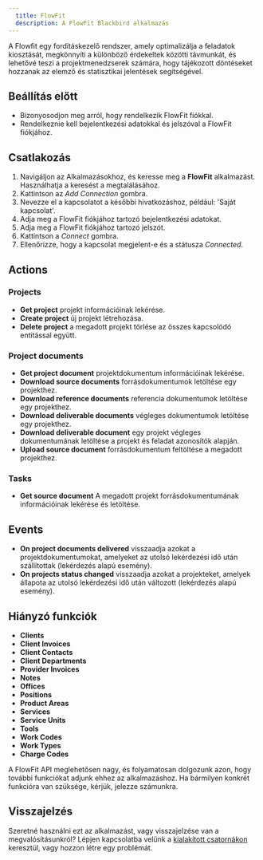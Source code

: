 ```yaml
---
  title: FlowFit
  description: A FlowFit Blackbird alkalmazás
---
```


<LinkCard title="Megtekintés a Github-on" target="_blank" href="https://github.com/bb-io/FlowFit" icon="github" />
 

A Flowfit egy fordításkezelő rendszer, amely optimalizálja a feladatok kiosztását, megkönnyíti a különböző érdekeltek közötti távmunkát, és lehetővé teszi a projektmenedzserek számára, hogy tájékozott döntéseket hozzanak az elemző és statisztikai jelentések segítségével.

## Beállítás előtt

- Bizonyosodjon meg arról, hogy rendelkezik FlowFit fiókkal.
- Rendelkeznie kell bejelentkezési adatokkal és jelszóval a FlowFit fiókjához.

## Csatlakozás

1. Navigáljon az Alkalmazásokhoz, és keresse meg a **FlowFit** alkalmazást. Használhatja a keresést a megtalálásához.
2. Kattintson az _Add Connection_ gombra.
3. Nevezze el a kapcsolatot a későbbi hivatkozáshoz, például: 'Saját kapcsolat'.
6. Adja meg a FlowFit fiókjához tartozó bejelentkezési adatokat.
7. Adja meg a FlowFit fiókjához tartozó jelszót.
8. Kattintson a _Connect_ gombra.
9. Ellenőrizze, hogy a kapcsolat megjelent-e és a státusza _Connected_.

## Actions

### Projects

- **Get project** projekt információinak lekérése.
- **Create project** új projekt létrehozása.
- **Delete project** a megadott projekt törlése az összes kapcsolódó entitással együtt.

### Project documents

- **Get project document** projektdokumentum információinak lekérése.
- **Download source documents** forrásdokumentumok letöltése egy projekthez.
- **Download reference documents** referencia dokumentumok letöltése egy projekthez.
- **Download deliverable documents** végleges dokumentumok letöltése egy projekthez.
- **Download deliverable document** egy projekt végleges dokumentumának letöltése a projekt és feladat azonosítók alapján.
- **Upload source document** forrásdokumentum feltöltése a megadott projekthez.

### Tasks

- **Get source document** A megadott projekt forrásdokumentumának információinak lekérése és letöltése.

## Events

- **On project documents delivered** visszaadja azokat a projektdokumentumokat, amelyeket az utolsó lekérdezési idő után szállítottak (lekérdezés alapú esemény).
- **On projects status changed** visszaadja azokat a projekteket, amelyek állapota az utolsó lekérdezési idő után változott (lekérdezés alapú esemény).

## Hiányzó funkciók

- **Clients**
- **Client Invoices**
- **Client Contacts**
- **Client Departments**
- **Provider Invoices**
- **Notes**
- **Offices**
- **Positions**
- **Product Areas**
- **Services**
- **Service Units**
- **Tools**
- **Work Codes**
- **Work Types**
- **Charge Codes**

A FlowFit API meglehetősen nagy, és folyamatosan dolgozunk azon, hogy további funkciókat adjunk ehhez az alkalmazáshoz. Ha bármilyen konkrét funkcióra van szüksége, kérjük, jelezze számunkra.

## Visszajelzés

Szeretné használni ezt az alkalmazást, vagy visszajelzése van a megvalósításunkról? Lépjen kapcsolatba velünk a [kialakított csatornákon](https://www.blackbird.io/) keresztül, vagy hozzon létre egy problémát.